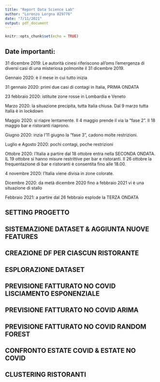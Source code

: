 ```yaml
---
title: "Report Data Science Lab"
author: "Lorenzo Lorgna 829776"
date: "7/11/2021"
output: pdf_document
---
```


```r
knitr::opts_chunk$set(echo = TRUE)
```

## Date importanti:

31 dicembre 2019: Le autorità cinesi riferiscono all'oms l'emergenza di diversi
casi di una misteriosa polmonite il 31 dicembre 2019.

Gennaio 2020: è il mese in cui tutto inizia

31 gennaio 2020: primi due casi di contagi in Italia, PRIMA ONDATA

23 febbraio 2020: istituite zone rosse in Lombardia e Veneto

Marzo 2020: la situazione precipita, tutta Italia chiusa. Dal 9 marzo tutta Italia
è in lockdown

Maggio 2020: si riapre lentamente. Il 4 maggio prende il via la "fase 2". Il 18 maggio 
bar e ristoranti riaprono.

Giugno 2020: inzia l'11 giugno la "fase 3", cadono molte restrizioni.

Luglio e Agosto 2020: pochi contagi, poche restrizioni

Ottobre 2020: l'Italia a partire dal 18 ottobre entra nella SECONDA ONDATA. IL 19 
ottobre si hanno misure restrittive per bar e ristoranti. Il 26 ottobre la frequentazione 
di bar e ristoranti è consentita fino alle 18.00.

4 novembre 2020: l'Italia viene divisa in zone colorate.

Dicembre 2020: da metà dicembre 2020 fino a febbraio 2021 vi è una situazione di
stallo

Febbraio 2021: a partire dal 26 febbraio esplode la TERZA ONDATA


## SETTING PROGETTO


## SISTEMAZIONE DATASET & AGGIUNTA NUOVE FEATURES


## CREAZIONE DF PER CIASCUN RISTORANTE


## ESPLORAZIONE DATASET


## PREVISIONE FATTURATO NO COVID LISCIAMENTO ESPONENZIALE


## PREVISIONE FATTURATO NO COVID ARIMA


## PREVISIONE FATTURATO NO COVID RANDOM FOREST


## CONFRONTO ESTATE COVID & ESTATE NO COVID


## CLUSTERING RISTORANTI

